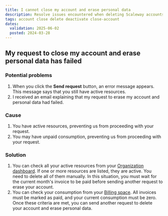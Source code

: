 ```yaml
---
title: I cannot close my account and erase personal data
description: Resolve issues encountered when deleting Scaleway accounts.
tags: account close delete deactivate close-account
dates:
  validation: 2025-06-02
  posted: 2024-03-28
---
```


## My request to close my account and erase personal data has failed

### Potential problems
1. When you click the **Send request** button, an error message appears. This message says that you still have active resources.
2. I received an email explaining that my request to erase my account and personal data had failed.

### Cause
1. You have active resources, preventing us from proceeding with your request.
2. You may have unpaid consumption, preventing us from proceeding with your request.

### Solution
1. You can check all your active resources from your [Organization dashboard](https://account.scaleway.com/?service=elementsorganization). If one or more resources are listed, they are active. You need to delete all of them manually. In this situation, you must wait for the current month's invoice to be paid before sending another request to erase your account.
2. You can check your consumption from your [Billing space](https://account.scaleway.com/?service=elementsbilling). All invoices must be marked as paid, and your current consumption must be zero. Once these criteria are met, you can send another request to delete your account and erase personal data.
